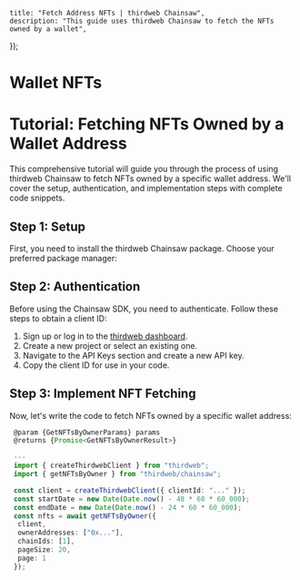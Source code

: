 
	title: "Fetch Address NFTs | thirdweb Chainsaw",
	description: "This guide uses thirdweb Chainsaw to fetch the NFTs owned by a wallet",
});

# Wallet NFTs

# Tutorial: Fetching NFTs Owned by a Wallet Address

This comprehensive tutorial will guide you through the process of using thirdweb Chainsaw to fetch NFTs owned by a specific wallet address. We'll cover the setup, authentication, and implementation steps with complete code snippets.

## Step 1: Setup

First, you need to install the thirdweb Chainsaw package. Choose your preferred package manager:

<InstallTabs
	npm="npm i @thirdweb-dev/chainsaw"
	yarn="yarn add @thirdweb-dev/chainsaw"
	pnpm="pnpm i @thirdweb-dev/chainsaw"
/>

## Step 2: Authentication

Before using the Chainsaw SDK, you need to authenticate. Follow these steps to obtain a client ID:

1. Sign up or log in to the [thirdweb dashboard](https://thirdweb.com/dashboard).
2. Create a new project or select an existing one.
3. Navigate to the API Keys section and create a new API key.
4. Copy the client ID for use in your code.

## Step 3: Implement NFT Fetching

Now, let's write the code to fetch NFTs owned by a specific wallet address:

```typescript
 @param {GetNFTsByOwnerParams} params
 @returns {Promise<GetNFTsByOwnerResult>}

 ---
 import { createThirdwebClient } from "thirdweb";
 import { getNFTsByOwner } from "thirdweb/chainsaw";

 const client = createThirdwebClient({ clientId: "..." });
 const startDate = new Date(Date.now() - 48 * 60 * 60_000);
 const endDate = new Date(Date.now() - 24 * 60 * 60_000);
 const nfts = await getNFTsByOwner({
  client,
  ownerAddresses: ["0x..."],
  chainIds: [1],
  pageSize: 20,
  page: 1
 });
```

